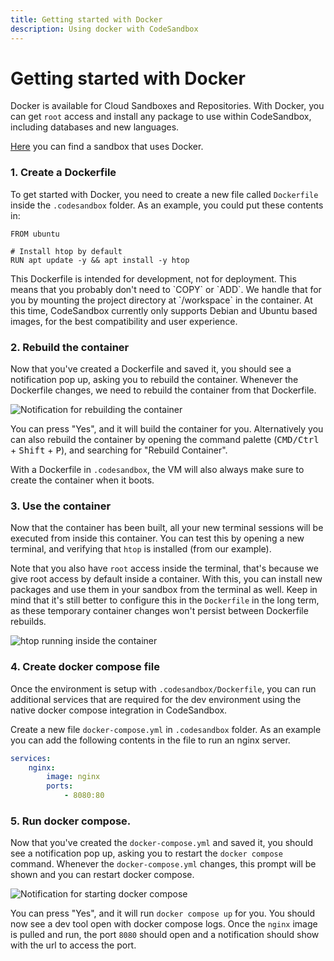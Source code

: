 ```yaml
---
title: Getting started with Docker
description: Using docker with CodeSandbox
---
```



# Getting started with Docker

Docker is available for Cloud Sandboxes and Repositories. With Docker, you can get `root` access and install any package to use within CodeSandbox, including databases and new languages.

[Here](https://codesandbox.io/p/sandbox/docker-example-hsd8ke) you can find a sandbox that uses Docker.

### 1. Create a Dockerfile

To get started with Docker, you need to create a new file called `Dockerfile` inside the `.codesandbox` folder. As an example, you could put these contents in:

```docker filename=".codesandbox/Dockerfile"
FROM ubuntu

# Install htop by default
RUN apt update -y && apt install -y htop
```

<Callout>
This Dockerfile is intended for development, not for deployment. This means that you probably don't need to `COPY` or `ADD`. We handle that for you by mounting the project directory at `/workspace` in the container.
</Callout>

<Callout>
At this time, CodeSandbox currently only supports Debian and Ubuntu based images, for the best compatibility and user experience.
</Callout>

### 2. Rebuild the container

Now that you've created a Dockerfile and saved it, you should see a notification pop up, asking you to rebuild the container. Whenever the Dockerfile changes, we need to rebuild the container from that Dockerfile.

![Notification for rebuilding the container](/docker-notification.png)

You can press "Yes", and it will build the container for you. Alternatively you can also rebuild the container by opening the command palette (<kbd>CMD/Ctrl</kbd> + <kbd>Shift</kbd> + <kbd>P</kbd>), and searching for "Rebuild Container".

With a Dockerfile in `.codesandbox`, the VM will also always make sure to create the container when it boots.

### 3. Use the container

Now that the container has been built, all your new terminal sessions will be executed from inside this container. You can test this by opening a new terminal, and verifying that `htop` is installed (from our example).

Note that you also have `root` access inside the terminal, that's because we give root access by default inside a container. With this, you can install new packages and use them in your sandbox from the terminal as well. Keep in mind that it's still better to configure this in the `Dockerfile` in the long term, as these temporary container changes won't persist between Dockerfile rebuilds.

![htop running inside the container](/docker-terminal.png)

### 4. Create docker compose file
Once the environment is setup with `.codesandbox/Dockerfile`, you can run additional services that are required for the dev environment using the native docker compose integration in CodeSandbox.

Create a new file `docker-compose.yml` in `.codesandbox` folder. As an example you can add the following contents in the file to run an nginx server.

``` yaml filename=".codesandbox/docker-compose.yml"
services:
    nginx:
        image: nginx
        ports:
            - 8080:80
```

### 5. Run docker compose.
Now that you've created the `docker-compose.yml` and saved it, you should see a notification pop up, asking you to restart the `docker compose` command. Whenever the `docker-compose.yml` changes, this prompt will be shown and you can restart docker compose.

![Notification for starting docker compose](/docker-compose-notification.png)

You can press "Yes", and it will run `docker compose up` for you. You should now see a dev tool open with docker compose logs. Once the `nginx` image is pulled and run, the port `8080` should open and a notification should show with the url to access the port.